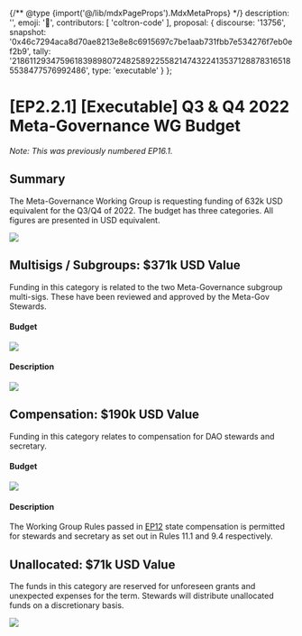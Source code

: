 {/** @type {import('@/lib/mdxPageProps').MdxMetaProps} */}
    description: '',
    emoji: '📙',
    contributors: [
        'coltron-code'
    ],
    proposal: {
        discourse: '13756',
        snapshot: '0x46c7294aca8d70ae8213e8e8c6915697c7be1aab731fbb7e534276f7eb0ef2b9',
        tally: '21861129347596183989807248258922558214743224135371288783165185538477576992486',
        type: 'executable'
    }
};

# [EP2.2.1] [Executable] Q3 & Q4 2022 Meta-Governance WG Budget

_Note: This was previously numbered EP16.1._

## Summary

The Meta-Governance Working Group is requesting funding of 632k USD equivalent for the Q3/Q4 of 2022. The budget has three categories. All figures are presented in USD equivalent.

![](/dao/proposals/2.2.1-1.png)

## Multisigs / Subgroups: $371k USD Value

Funding in this category is related to the two Meta-Governance subgroup multi-sigs. These have been reviewed and approved by the Meta-Gov Stewards.

#### Budget

![](/dao/proposals/2.2.1-2.png)

#### Description

![](/dao/proposals/2.2.1-3.png)

## Compensation: $190k USD Value

Funding in this category relates to compensation for DAO stewards and secretary.

#### Budget

![](/dao/proposals/2.2.1-4.png)

#### Description

The Working Group Rules passed in [EP12](https://discuss.ens.domains/t/ep12-social-working-group-rules/12953#specification-3) state compensation is permitted for stewards and secretary as set out in Rules 11.1 and 9.4 respectively.

## Unallocated: $71k USD Value

The funds in this category are reserved for unforeseen grants and unexpected expenses for the term. Stewards will distribute unallocated funds on a discretionary basis.

![](/dao/proposals/2.2.1-5.png)
